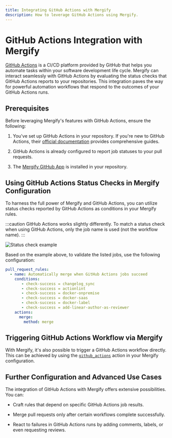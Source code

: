 ```yaml
---
title: Integrating GitHub Actions with Mergify
description: How to leverage GitHub Actions using Mergify.
---
```


<IntegrationLogo src={ghaLogo} alt="GitHub Actions logo"/>

# GitHub Actions Integration with Mergify

[GitHub Actions](https://github.com/features/actions) is a CI/CD platform
provided by GitHub that helps you automate tasks within your software
development life cycle. Mergify can interact seamlessly with GitHub Actions by
evaluating the status checks that GitHub Actions reports to your repositories.
This integration paves the way for powerful automation workflows that respond
to the outcomes of your GitHub Actions runs.

## Prerequisites

Before leveraging Mergify's features with GitHub Actions, ensure the following:

1. You've set up GitHub Actions in your repository. If you're new to GitHub
   Actions, their [official documentation](https://docs.github.com/en/actions)
   provides comprehensive guides.

2. GitHub Actions is already configured to report job statuses to your pull
   requests.

3. The [Mergify GitHub App](/getting-started) is installed in your repository.

## Using GitHub Actions Status Checks in Mergify Configuration

To harness the full power of Mergify and GitHub Actions, you can utilize status
checks reported by GitHub Actions as conditions in your Mergify rules.

:::caution
  GitHub Actions works slightly differently. To match a status check when using
  GitHub Actions, only the job name is used (not the workflow name).
:::

<Image src={statusCheckExample} alt="Status check example" />

Based on the example above, to validate the listed jobs, use the following
configuration:

```yaml
pull_request_rules:
  - name: Automatically merge when GitHub Actions jobs succeed
    conditions:
       - check-success = changelog_sync
       - check-success = actionlint
       - check-success = docker-onpremise
       - check-success = docker-saas
       - check-success = docker-label
       - check-success = add-linear-author-as-reviewer
    actions:
      merge:
        method: merge
```

## Triggering GitHub Actions Workflow via Mergify

With Mergify, it's also possible to trigger a GitHub Actions workflow directly.
This can be achieved by using the
[`github_actions`](/workflow/actions/github_actions) action in your Mergify
configuration.

## Further Configuration and Advanced Use Cases

The integration of GitHub Actions with Mergify offers extensive possibilities.
You can:

- Craft rules that depend on specific GitHub Actions job results.

- Merge pull requests only after certain workflows complete successfully.

- React to failures in GitHub Actions runs by adding comments, labels, or even
  requesting reviews.
